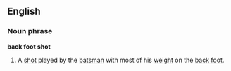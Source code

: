 ==English==
===Noun phrase===
'''back foot shot'''
# {{Cricket}} A [[shot]] played by the [[batsman]] with most of his [[weight]] on the [[back foot]].